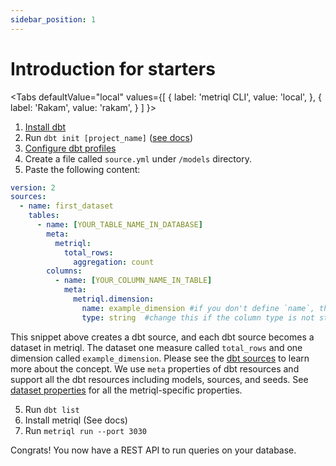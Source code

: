 ```yaml
---
sidebar_position: 1
---
```



# Introduction for starters

<Tabs
  defaultValue="local"
  values={[
    { label: 'metriql CLI', value: 'local', },
    { label: 'Rakam', value: 'rakam', }
  ]
}>
<TabItem value="local">

1. [Install dbt](https://docs.getdbt.com/dbt-cli/installation)
2. Run `dbt init [project_name]` ([see docs](https://docs.getdbt.com/reference/commands/init))
3. [Configure dbt profiles](https://docs.getdbt.com/dbt-cli/configure-your-profile)
4. Create a file called `source.yml` under `/models` directory.
5. Paste the following content:

<File name='models/schema.yml'>

```yml
version: 2
sources:
  - name: first_dataset
    tables:
      - name: [YOUR_TABLE_NAME_IN_DATABASE]
        meta:
          metriql:
            total_rows:
              aggregation: count
        columns:
          - name: [YOUR_COLUMN_NAME_IN_TABLE]
            meta:
              metriql.dimension:
                name: example_dimension #if you don't define `name`, the default is column name
                type: string  #change this if the column type is not string, see [available types](/reference/field#type)
```

</File>

This snippet above creates a dbt source, and each dbt source becomes a dataset in metriql. The dataset one measure called `total_rows` and one dimension called `example_dimension`. 
Please see the [dbt sources](https://docs.getdbt.com/docs/building-a-dbt-project/using-sources#declaring-a-source) to learn more about the concept. We use `meta` properties of dbt resources and support all the dbt resources including models, sources, and seeds. See [dataset properties](/reference/dataset) for all the metriql-specific properties. 

5. Run `dbt list`
6. Install metriql (See docs)
7. Run `metriql run --port 3030`

Congrats! You now have a REST API to run queries on your database. 

</TabItem>

<TabItem value="rakam">



</TabItem>
</Tabs>
